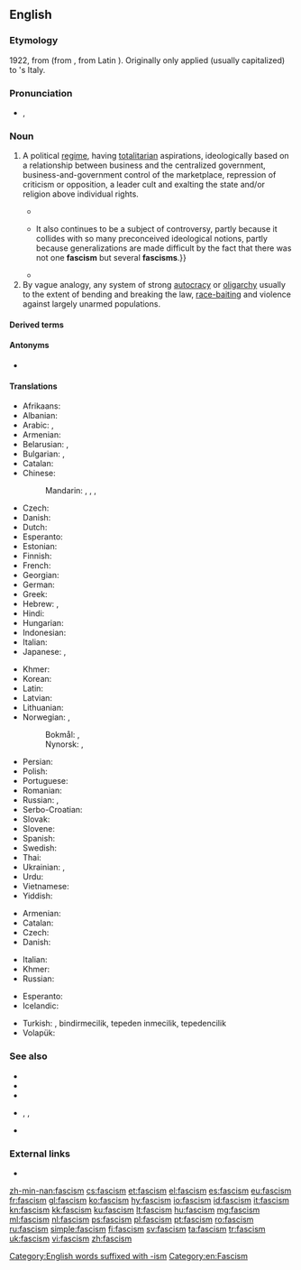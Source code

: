 {{also|Fascism}}
==English==

===Etymology===
1922, from {{etyl|it|en}} {{m|it|fascismo}} (from {{m|it|fascio||bundle, [[fasces]]}}, from Latin {{l|la|fasces}}). Originally only applied (usually capitalized) to {{w|Benito Mussolini}}'s Italy.

===Pronunciation===
* {{enPR|făsh'ĭz(ə)m}}, {{IPA|/ˈfæʃɪz(ə)m/|lang=en}}

===Noun===
{{en-noun|-|s}}

# {{lb|en|historical}} A political [[regime]], having [[totalitarian]] aspirations, ideologically based on a relationship between business and the centralized government, business-and-government control of the marketplace, repression of criticism or opposition, a leader cult and exalting the state and/or religion above individual rights.
#* {{quote-magazine|magazine=The American Photo-engraver|volume=15|page=324|date=December 1922|passage=Today "'''Fascism'''" like Russian "Bolshevism" does not know what freedom means and cares less about the principles of liberty and the rights of man. It knows only one law and that is the will of Mussolini and his band of "Black Shirts."}}
#* {{quote-book|title=Fascism: A Reader's Guide : Analyses, Interpretations, Bibliography|author=Walter Laqueur|year=1978|passage=Despite the three decades that have passed since the end of the second world war, '''fascism''' remains a subject of much heated argument. {{...}} It also continues to be a subject of controversy, partly because it collides with so many preconceived ideological notions, partly because generalizations are made difficult by the fact that there was not one '''fascism''' but several '''fascisms'''.}}
#* {{quote-book|title=Transatlantic Fascism: Ideology, Violence, and the Sacred in Argentina and Italy, 1919-1945|author=Federico Finchelstein|year=2009|passage=For Argentine fascists and nacionalistas, '''fascism''' was not a theory but a mold for Catholic thinking. For instance, one of the most significant nacionalista intellectuals, César Pico, argued that '''fascism''' was a "reaction against the calamities ascribed to liberal democracy, socialism, and capitalism. It's a reaction that, although instinctive in its origins, is searching for a doctrine that could justify it."}}
# By vague analogy, any system of strong [[autocracy]] or [[oligarchy]] usually to the extent of bending and breaking the law, [[race-baiting]] and violence against largely unarmed populations.

====Derived terms====
{{der3|lang=en
|anti-fascism
|body fascism
|cryptofascism
|ecofascism
|Eurofascism
|fascist
|fascistic
|femifascism
|hetero-fascism
|homofascism
|Islamic fascism
|Islamofascism
|Judeofascism
|monarcho-fascism
|neofascism
|technofascism}}

====Antonyms====
* {{l|en|antifascism}}

====Translations====
{{trans-top|extreme totalitarian political regime}}
* Afrikaans: {{t|af|fascisme}}
* Albanian: {{t|sq|fashizmi}}
* Arabic: {{t|ar|فَاشِيَّة|f}}, {{t|ar|نَازِيَّة|f}}
* Armenian: {{t+|hy|ֆաշիզմ}}
* Belarusian: {{t|be|фашызм|m|tr=fašýzm}}, {{t|be|нацызм|m|tr=nacýzm}}
* Bulgarian: {{t|bg|фашизъм|m|tr=fašizăm}}, {{t|bg|нацизъм|m|tr=nacizăm}}
* Catalan: {{t|ca|feixisme|m}}
* Chinese:
*: Mandarin: {{t+|cmn|法西斯主義|sc=Hani}}, {{t+|cmn|法西斯主义|tr=fǎxīsī-zhǔyì|sc=Hani}}, {{t+|cmn|納粹主義|sc=Hani}}, {{t+|cmn|纳粹主义|tr=nàcuì-zhǔyì|sc=Hani}}
* Czech: {{t+|cs|fašismus|m}}
* Danish: {{t+|da|fascisme|c}}
* Dutch: {{t+|nl|fascisme|n}}
* Esperanto: {{t|eo|faŝismo}}
* Estonian: {{t+|et|fašism}}
* Finnish: {{t+|fi|fasismi}}
* French: {{t+|fr|fascisme|m}}
* Georgian: {{t-needed|ka}}
* German: {{t+|de|Faschismus|m}}
* Greek: {{t+|el|φασισμός|m}}
* Hebrew: {{t+|he|פשיזם}}, {{t|he|נאציזם}}
* Hindi: {{t|hi|फ़ासीवाद|tr=fāsīvād}}
* Hungarian: {{t+|hu|fasizmus}}
* Indonesian: {{t+|id|fasisme}}
* Italian: {{t+|it|fascismo|m}}
* Japanese: {{t|ja|ファシズム|tr=fashizumu}}, {{t|ja|ナチズム|tr=nachizumu}}
{{trans-mid}}
* Khmer: {{t|km|កលាបនិយម|sc=Khmr|tr=ka’laap ni’yum}}
* Korean: {{t+|ko|파시즘|sc=Hang}}
* Latin: {{t|la|fascismus}}
* Latvian: {{t|lv|fašisms|m}}
* Lithuanian: {{t+|lt|fašizmas|m}}
* Norwegian: {{t|no|fasisme|m}}, {{t|no|fascisme|m}}
*: Bokmål: {{t|nb|fascisme|m}}, {{t|nb|fasisme|m}}
*: Nynorsk: {{t|nn|fascisme|m}}, {{t|nn|fasisme|m}}
* Persian: {{t+|fa|فاشیسم|tr=fâšisam}}
* Polish: {{t+|pl|faszyzm|m-in}}
* Portuguese: {{t+|pt|fascismo|m}}
* Romanian: {{t+|ro|fascism|m}}
* Russian: {{t+|ru|фаши́зм|f}}, {{t+|ru|наци́зм|m}}
* Serbo-Croatian: {{t+|sh|fašizam|m}}
* Slovak: {{t+|sk|fašizmus|m}}
* Slovene: {{t+|sl|fašizem|m}}
* Spanish: {{t+|es|fascismo|m}}
* Swedish: {{t+|sv|fascism|c}}
* Thai: {{t|th|ฟาสซิสต์|tr=fās̄sis̄t̒}}
* Ukrainian: {{t+|uk|фашизм|m|tr=fašýzm}}, {{t+|uk|нацизм|m|tr=nacýzm}}
* Urdu: {{t|ur|فاسیواد|m|tr=fāsīvād|sc=ur-Arab}}
* Vietnamese: {{t|vi|chủ nghĩa phát xít}}
* Yiddish: {{t|yi|פֿאַשיזם|m}}
{{trans-bottom}}

{{trans-top|system of strong autocracy or oligarchy}}
* Armenian: {{t+|hy|ֆաշիզմ}}
* Catalan: {{t|ca|feixisme|m}}
* Czech: {{t+|cs|fašismus|m}}
* Danish: {{t+|da|fascisme|c}}
{{trans-mid}}
* Italian: {{t+|it|fascismo|m}}
* Khmer: {{t|km|កលាបនិយម|sc=Khmr|tr=ka’laap ni’yum}}
* Russian: {{t+|ru|фаши́зм|f}}
{{trans-bottom}}

{{checktrans-top}}
* Esperanto: {{t-check|eo|faŝismo}}
* Icelandic: {{t-check|is|fasismi|m}}
{{trans-mid}}
* Turkish: {{t-check|tr|faşism}}, bindirmecilik, tepeden inmecilik, tepedencilik
* Volapük: {{t+check|vo|faszid}}
{{trans-bottom}}

===See also===
<!-- which of these should really be capitalised? -->
* {{l|en|authoritarianism}}
* {{l|en|blackshirt}}
* {{l|en|Brownshirt}}
* {{l|en|Nazism}}, {{l|en|Naziism}}, {{l|en|National Socialism}}
* {{l|en|totalitarianism}}

===External links===
* {{pedia}}

[[Category:English words suffixed with -ism]]
[[Category:en:Fascism]]

[[zh-min-nan:fascism]]
[[cs:fascism]]
[[et:fascism]]
[[el:fascism]]
[[es:fascism]]
[[eu:fascism]]
[[fr:fascism]]
[[gl:fascism]]
[[ko:fascism]]
[[hy:fascism]]
[[io:fascism]]
[[id:fascism]]
[[it:fascism]]
[[kn:fascism]]
[[kk:fascism]]
[[ku:fascism]]
[[lt:fascism]]
[[hu:fascism]]
[[mg:fascism]]
[[ml:fascism]]
[[nl:fascism]]
[[ps:fascism]]
[[pl:fascism]]
[[pt:fascism]]
[[ro:fascism]]
[[ru:fascism]]
[[simple:fascism]]
[[fi:fascism]]
[[sv:fascism]]
[[ta:fascism]]
[[tr:fascism]]
[[uk:fascism]]
[[vi:fascism]]
[[zh:fascism]]